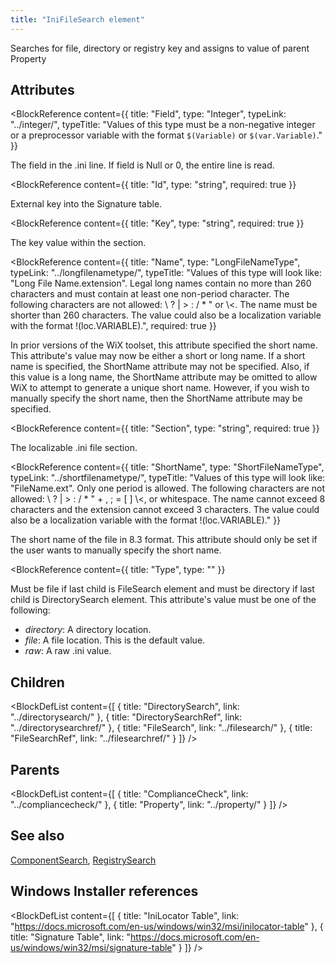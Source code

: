 ```yaml
---
title: "IniFileSearch element"
---
```



Searches for file, directory or registry key and assigns to value of parent Property


## Attributes

<BlockWrapper>

  <BlockReference
    content={{
      title: "Field",
      type: "Integer",
      typeLink: "../integer/",
      typeTitle: "Values of this type must be a non-negative integer or a preprocessor variable with the format `$(Variable)` or `$(var.Variable)`."
    }}
  >
  The field in the .ini line. If field is Null or 0, the entire line is read.
  </BlockReference>

  <BlockReference
    content={{
      title: "Id",
      type: "string",
      required: true
    }}
  >
  External key into the Signature table.
  </BlockReference>

  <BlockReference
    content={{
      title: "Key",
      type: "string",
      required: true
    }}
  >
  The key value within the section.
  </BlockReference>

  <BlockReference
    content={{
      title: "Name",
      type: "LongFileNameType",
      typeLink: "../longfilenametype/",
      typeTitle: "Values of this type will look like: \"Long File Name.extension\". Legal long names contain no more than 260 characters and must contain at least one non-period character. The following characters are not allowed: \\ ? | > : / * \" or \\<. The name must be shorter than 260 characters. The value could also be a localization variable with the format !(loc.VARIABLE).",
      required: true
    }}
  >
  In prior versions of the WiX toolset, this attribute specified the short name.
   This attribute's value may now be either a short or long name.
   If a short name is specified, the ShortName attribute may not be specified.
   Also, if this value is a long name, the ShortName attribute may be omitted to
   allow WiX to attempt to generate a unique short name.
   However, if you wish to manually specify the short name, then the ShortName
   attribute may be specified.
  </BlockReference>

  <BlockReference
    content={{
      title: "Section",
      type: "string",
      required: true
    }}
  >
  The localizable .ini file section.
  </BlockReference>

  <BlockReference
    content={{
      title: "ShortName",
      type: "ShortFileNameType",
      typeLink: "../shortfilenametype/",
      typeTitle: "Values of this type will look like: \"FileName.ext\". Only one period is allowed. The following characters are not allowed: \\ ? | > : / * \" + , ; = [ ] \\<, or whitespace. The name cannot exceed 8 characters and the extension cannot exceed 3 characters. The value could also be a localization variable with the format !(loc.VARIABLE)."
    }}
  >
  The short name of the file in 8.3 format.
   This attribute should only be set if the user wants to manually specify the short name.
  </BlockReference>

  <BlockReference
    content={{
      title: "Type",
      type: ""
    }}
  >
  Must be file if last child is FileSearch element and must be directory if last child is DirectorySearch element. This attribute's value must be one of the following:
  - *directory*: A directory location.
  - *file*: A file location. This is the default value.
  - *raw*: A raw .ini value.
  </BlockReference>

</BlockWrapper>

## Children

<BlockDefList content={[
    {
      title: "DirectorySearch",
      link: "../directorysearch/"
    },
    {
      title: "DirectorySearchRef",
      link: "../directorysearchref/"
    },
    {
      title: "FileSearch",
      link: "../filesearch/"
    },
    {
      title: "FileSearchRef",
      link: "../filesearchref/"
    }
  ]}
/>

## Parents

<BlockDefList content={[
    {
      title: "ComplianceCheck",
      link: "../compliancecheck/"
    },
    {
      title: "Property",
      link: "../property/"
    }
  ]}
/>

## See also
[ComponentSearch](../componentsearch/), [RegistrySearch](../registrysearch/)

## Windows Installer references

<BlockDefList content={[
    {
      title: "IniLocator Table",
      link: "https://docs.microsoft.com/en-us/windows/win32/msi/inilocator-table"
    },
    {
      title: "Signature Table",
      link: "https://docs.microsoft.com/en-us/windows/win32/msi/signature-table"
    }
  ]}
/>
